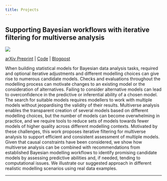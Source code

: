 ```yaml
---
title: Projects
---
```


## Supporting Bayesian workflows with iterative filtering for multiverse analysis

![](project_multiverse_iterative_filtering.png)

<a href="https://arxiv.org/abs/2404.01688" target="_blank">arXiv Preprint</a> | <a href="https://github.com/annariha/multi-workflows" target="_blank">Code</a> | <a href="https://statmodeling.stat.columbia.edu/2024/04/03/50429/" target="_blank">Blogpost</a><br>


When building statistical models for Bayesian data analysis tasks, required and optional iterative adjustments and different modelling choices can give rise to numerous candidate models. Checks and evaluations throughout the modelling process can motivate changes to an existing model or the consideration of alternatives. Failing to consider alternative models can lead to overconfidence in the predictive or inferential ability of a chosen model. The search for suitable models requires modellers to work with multiple models without jeopardising the validity of their results. Multiverse analysis enables the transparent creation of several models based on different modelling choices, but the number of models can become overwhelming in practice, and we require tools to reduce sets of models towards fewer models of higher quality across different modelling contexts. Motivated by these challenges, this work proposes iterative filtering for multiverse analysis to support efficient and consistent assessment of multiple models. Given that causal constraints have been considered, we show how multiverse analysis can be combined with recommendations from established Bayesian modelling workflows to identify promising candidate models by assessing predictive abilities and, if needed, tending to computational issues. We illustrate our suggested approach in different realistic modelling scenarios using real data examples.

----
